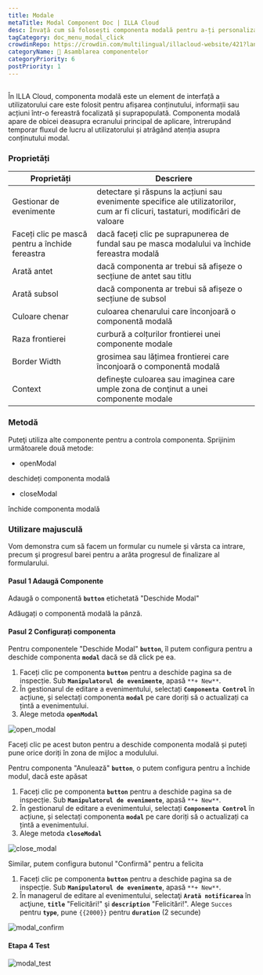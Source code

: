 ```yaml
---
title: Modale
metaTitle: Modal Component Doc | ILLA Cloud
desc: Învață cum să folosești componenta modală pentru a-ți personaliza aplicația în ILLA Cloud.
tagCategory: doc_menu_modal_click
crowdinRepo: https://crowdin.com/multilingual/illacloud-website/421?languages=ro&filter=basic&value=0
categoryName: 🧬 Asamblarea componentelor
categoryPriority: 6
postPriority: 1
---
```


## <h2 hidden>Ce este Modal?</h2>

În ILLA Cloud, componenta modală este un element de interfață a utilizatorului care este folosit pentru afișarea conținutului, informații sau acțiuni într-o fereastră focalizată și suprapopulată. Componenta modală apare de obicei deasupra ecranului principal de aplicare, întrerupând temporar fluxul de lucru al utilizatorului și atrăgând atenția asupra conținutului modal.

### Proprietăți

| Proprietăți                                     | Descriere                                                                                                                        |
| ----------------------------------------------- | -------------------------------------------------------------------------------------------------------------------------------- |
| Gestionar de evenimente                         | detectare și răspuns la acțiuni sau evenimente specifice ale utilizatorilor, cum ar fi clicuri, tastaturi, modificări de valoare |
| Faceți clic pe mască pentru a închide fereastra | dacă faceți clic pe suprapunerea de fundal sau pe masca modalului va închide fereastra modală                                    |
| Arată antet                                     | dacă componenta ar trebui să afișeze o secțiune de antet sau titlu                                                               |
| Arată subsol                                    | dacă componenta ar trebui să afișeze o secțiune de subsol                                                                        |
| Culoare chenar                                  | culoarea chenarului care înconjoară o componentă modală                                                                          |
| Raza frontierei                                 | curbură a colțurilor frontierei unei componente modale                                                                           |
| Border Width                                    | grosimea sau lățimea frontierei care înconjoară o componentă modală                                                              |
| Context                                         | defineşte culoarea sau imaginea care umple zona de conţinut a unei componente modale                                             |

### Metodă

Puteţi utiliza alte componente pentru a controla componenta. Sprijinim următoarele două metode:

-   openModal

deschideți componenta modală

-   closeModal

închide componenta modală

### Utilizare majusculă

Vom demonstra cum să facem un formular cu numele și vârsta ca intrare, precum şi progresul barei pentru a arăta progresul de finalizare al formularului.

#### Pasul 1 Adaugă Componente

Adaugă o componentă **`button`** etichetată "Deschide Modal"

Adăugați o componentă modală la pânză.

#### Pasul 2 Configurați componenta

Pentru componentele "Deschide Modal" **`button`**, îl putem configura pentru a deschide componenta **`modal`** dacă se dă click pe ea.

1.  Faceți clic pe componenta **`button`** pentru a deschide pagina sa de inspecție. Sub **`Manipulatorul de evenimente`**, apasă `**+ New**`.
2.  În gestionarul de editare a evenimentului, selectați **`Componenta Control`** în acțiune, și selectați componenta **`modal`** pe care doriți să o actualizați ca țintă a evenimentului.
3.  Alege metoda **`openModal`**

![open_modal](https://cdn.illacloud.com/official-website/img/docs/open_modal.jpg)

Faceți clic pe acest buton pentru a deschide componenta modală și puteți pune orice doriți în zona de mijloc a modulului.

Pentru componenta "Anulează" **`button`**, o putem configura pentru a închide modul, dacă este apăsat

1.  Faceți clic pe componenta **`button`** pentru a deschide pagina sa de inspecție. Sub **`Manipulatorul de evenimente`**, apasă `**+ New**`.
2.  În gestionarul de editare a evenimentului, selectați **`Componenta Control`** în acțiune, și selectați componenta **`modal`** pe care doriți să o actualizați ca țintă a evenimentului.
3.  Alege metoda **`closeModal`**

![close_modal](https://cdn.illacloud.com/official-website/img/docs/close_modal.jpg)

Similar, putem configura butonul "Confirmă" pentru a felicita

1.  Faceți clic pe componenta **`button`** pentru a deschide pagina sa de inspecție. Sub **`Manipulatorul de evenimente`**, apasă `**+ New**`.
2.  În managerul de editare al evenimentului, selectaţi **`Arată notificarea`** în acţiune, **`title`** "Felicitări!" şi **`description`** "Felicitări!". Alege `Succes` pentru **`type`**, pune `{{2000}}` pentru **`duration`** (2 secunde)

![modal_confirm](https://cdn.illacloud.com/official-website/img/docs/modal_confirm.jpg)

#### Etapa 4 Test

![modal_test](https://cdn.illacloud.com/official-website/img/docs/modal_test.gif)
